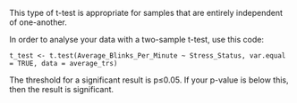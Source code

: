 This type of t-test is appropriate for samples that are entirely independent of one-another.

In order to analyse your data with a two-sample t-test, use this code:

  ```        
  t_test <- t.test(Average_Blinks_Per_Minute ~ Stress_Status, var.equal = TRUE, data = average_trs)
  ```

The threshold for a significant result is p≤0.05. If your p-value is below this, then the result is significant.